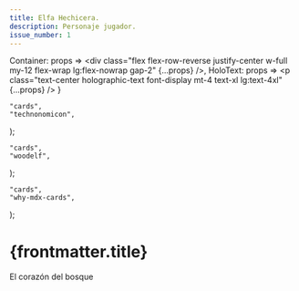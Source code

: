 ```yaml
---
title: Elfa Hechicera.
description: Personaje jugador.
issue_number: 1
---
```



  Container: props => <div class="flex flex-row-reverse justify-center w-full my-12 flex-wrap lg:flex-nowrap gap-2" {...props} />,
  HoloText: props => <p class="text-center holographic-text font-display mt-4 text-xl lg:text-4xl" {...props} />
}

    "cards",
    "technonomicon",
);

    "cards",
    "woodelf",
);

    "cards",
    "why-mdx-cards",
);

# {frontmatter.title}

<HoloText>El corazón del bosque</HoloText>

<Container>
  <CardHolo markdown={danaeCard} />
</Container>

<More>
</More>
